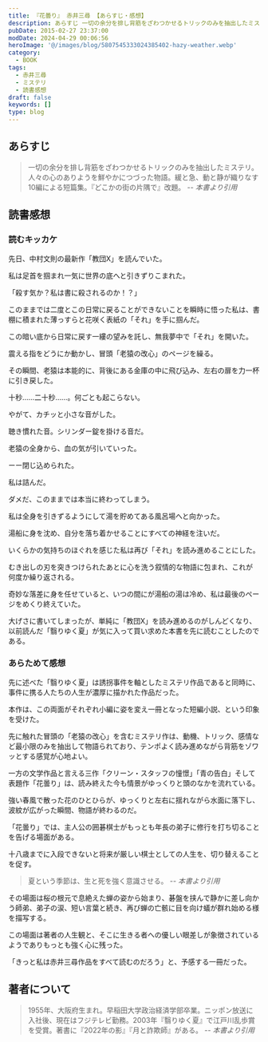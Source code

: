 ```yaml
---
title: 『花曇り』 赤井三尋 【あらすじ・感想】
description: あらすじ 一切の余分を排し背筋をざわつかせるトリックのみを抽出したミステリ。人々の心のありようを鮮やかにつづった物語。緩と急、動と静が織りなす10編による短篇集。『どこかの街の片隅で』改題。
pubDate: 2015-02-27 23:37:00
modDate: 2024-04-29 00:06:56
heroImage: '@/images/blog/5807545333024385402-hazy-weather.webp'
category:
  - BOOK
tags:
  - 赤井三尋
  - ミステリ
  - 読書感想
draft: false
keywords: []
type: blog
---
```



## あらすじ

> 一切の余分を排し背筋をざわつかせるトリックのみを抽出したミステリ。人々の心のありようを鮮やかにつづった物語。緩と急、動と静が織りなす10編による短篇集。『どこかの街の片隅で』改題。 <cite>-- 本書より引用</cite>

## 読書感想

### 読むキッカケ

先日、中村文則の最新作「教団X」を読んでいた。

<BlogCard
  title='『教団Ｘ』 中村文則 【読書感想】'
  description='あらすじ 対をなし存在する「２つの集団」。ひとつは「沢渡(さわたり)」という男が教祖として君臨し、都内のマンション一棟に潜むカルト宗教であり、そこには多くの若い男女が集っている。その宗教団体は公安や警察に「教団X」と呼ばれマークされている。もうひとつは、自称アマチュア思索家「松尾正太郎」を教祖とする'
  url='https://www.neputa-note.net/2015/03/nakamura-fuminori-cult-x/'
  domain='www.neputa-note.net'
/>

私は足首を掴まれ一気に世界の底へと引きずりこまれた。

「殺す気か？私は書に殺されるのか！？」

このままでは二度とこの日常に戻ることができないことを瞬時に悟った私は、書棚に積まれた薄っすらと花咲く表紙の「それ」を手に掴んだ。

この暗い底から日常に戻す一縷の望みを託し、無我夢中で「それ」を開いた。

震える指をどうにか動かし、冒頭「老猿の改心」のページを繰る。

その瞬間、老猿は本能的に、背後にある金庫の中に飛び込み、左右の扉を力一杯に引き戻した。

十秒……二十秒……。何ごとも起こらない。

やがて、カチッと小さな音がした。

聴き慣れた音。シリンダー錠を掛ける音だ。

老猿の全身から、血の気が引いていった。

ーー閉じ込められた。

私は詰んだ。

ダメだ、このままでは本当に終わってしまう。

私は全身を引きずるようにして湯を貯めてある風呂場へと向かった。

湯船に身を沈め、自分を落ち着かせることにすべての神経を注いだ。

いくらかの気持ちのほぐれを感じた私は再び「それ」を読み進めることにした。

むき出しの刃を突きつけられたあとに心を洗う叙情的な物語に包まれ、これが何度か繰り返される。

奇妙な落差に身を任せていると、いつの間にが湯船の湯は冷め、私は最後のページをめくり終えていた。

大げさに書いてしまったが、単純に「教団X」を読み進めるのがしんどくなり、以前読んだ「翳りゆく夏」が気に入って買い求めた本書を先に読むことしたのである。

<BlogCard
  title='『翳りゆく夏』 赤井三尋 【読書感想】'
  description='あらすじ 大手新聞社「東西新聞」に内定が決まった少女は、二十年前に誘拐事件を起こした犯人の娘だった。『誘拐犯の娘を記者にする大東西の「公正と良識」』二十年間止まっていた時間が、週刊誌のスクープ記事をきっかけに動き出す。今や古い記憶の彼方となった事件の真相をめぐるミステリー作品。文字を追っていくと、一'
  url='https://www.neputa-note.net/2015/02/blog-post_10/'
  domain='www.neputa-note.net'
/>

### あらためて感想

先に述べた「翳りゆく夏」は誘拐事件を軸としたミステリ作品であると同時に、事件に携る人たちの人生が濃厚に描かれた作品だった。

本作は、この両面がそれぞれ小編に姿を変え一冊となった短編小説、という印象を受けた。

先に触れた冒頭の「老猿の改心」を含むミステリ作は、動機、トリック、感情など最小限のみを抽出して物語られており、テンポよく読み進めながら背筋をゾワッとする感覚が心地よい。

一方の文学作品と言える三作「クリーン・スタッフの憧憬」「青の告白」そして表題作「花曇り」は、読み終えた今も情景がゆっくりと頭のなかを流れている。

強い春風で散った花のひとひらが、ゆっくりと左右に揺れながら水面に落下し、波紋が広がった瞬間、物語が終わるのだ。

「花曇り」では、主人公の囲碁棋士がもっとも年長の弟子に修行を打ち切ることを告げる場面がある。

十八歳までに入段できないと将来が厳しい棋士としての人生を、切り替えることを促す。

> 夏という季節は、生と死を強く意識させる。 <cite>-- 本書より引用</cite>

その場面は桜の根元で息絶えた蝉の姿から始まり、碁盤を挟んで静かに差し向かう師弟、弟子の涙、短い言葉と続き、再び蝉の亡骸に目を向け蟻が群れ始める様を描写する。

この場面は著者の人生観と、そこに生きる者への優しい眼差しが象徴されているようでありもっとも強く心に残った。

「きっと私は赤井三尋作品をすべて読むのだろう」と、予感する一冊だった。

<div class='not-prose'>
  <div data-vc_mylinkbox_id='886766976'></div>
</div>

## 著者について

> 1955年、大阪府生まれ。早稲田大学政治経済学部卒業。ニッポン放送に入社後、現在はフジテレビ勤務。2003年『翳りゆく夏』で江戸川乱歩賞を受賞。著書に『2022年の影』『月と詐欺師』がある。 <cite>-- 本書より引用</cite>
